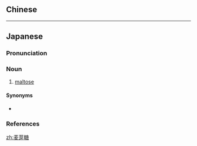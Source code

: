 {{also|麥芽糖}}
==Chinese==
{{zh-see|麥芽糖}}

----

==Japanese==
{{wikipedia|lang=ja}}
{{ja-kanjitab|ばく|が|とう|yomi=o}}

===Pronunciation===
{{ja-pron|yomi=kanon|ばくがとう|acc=0|acc_ref=DJR,NHK}}

===Noun===
{{ja-noun|kyu=麥芽糖|ばくがとう|hhira=ばくがたう}}

# {{lb|ja|carbohydrate|sort=はくがとう'}} [[maltose]]

====Synonyms====
* {{ja-r|マルトース}}

===References===
<references/>

[[zh:麦芽糖]]